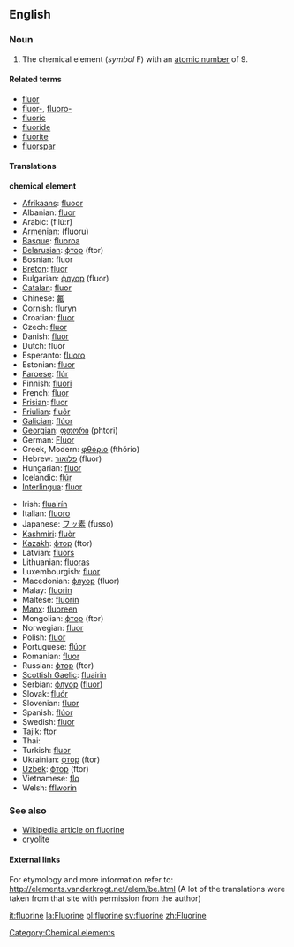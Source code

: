 ==English==
{{elements|F|oxygen|O|neon|Ne}}
=== Noun ===
{{en-noun-unc}}
{{wikipedia}}

# The chemical element (''symbol'' F) with an [[atomic number]] of 9.

====Related terms====
*[[fluor]]
*[[fluor-]], [[fluoro-]]
*[[fluoric]]
*[[fluoride]]
*[[fluorite]]
*[[fluorspar]]

==== Translations ====
'''chemical element'''
{{top}}
*[[Afrikaans]]: [[fluoor]]
*Albanian: [[fluor]]
*Arabic: {{ARchar|[[فلور]]}} (filú:r) {{m}}
*[[Armenian]]: (fluoru)
*[[Basque]]: [[fluoroa]]
*[[Belarusian]]: [[фтор]] (ftor) {{m}}
*Bosnian: fluor
*[[Breton]]: [[fluor]] {{m}}
*Bulgarian: [[флуор]] (fluor) {{m}}
*[[Catalan]]: [[fluor]]
*Chinese: [[氟]]
*[[Cornish]]: [[fluryn]]
*Croatian: [[fluor]]
*Czech: [[fluor]]
*Danish: [[fluor]]
*Dutch: fluor {{n}}
*Esperanto: [[fluoro]]
*Estonian: [[fluor]]
*[[Faroese]]: [[flúr]]
*Finnish: [[fluori]]
*French: [[fluor]] {{m}}
*[[Frisian]]: [[fluor]]
*[[Friulian]]: [[fluôr]]
*[[Galician]]: [[flúor]]
*[[Georgian]]: [[ფთორი]] (phtori)
*German: [[Fluor]] {{n}}
*Greek, Modern: [[φθόριο]] (fthório) {{n}}
*Hebrew: [[פלואור]] (fluor)
*Hungarian: [[fluor]]
*Icelandic: [[flúr]]
*[[Interlingua]]: [[fluor]]
{{mid}}
*Irish: [[fluairín]]
*Italian: [[fluoro]] {{m}}
*Japanese: [[フッ素]] (fusso)
*[[Kashmiri]]: [[fluòr]]
*[[Kazakh]]: [[фтор]] (ftor)
*Latvian: [[fluors]]
*Lithuanian: [[fluoras]]
*Luxembourgish: [[fluor]]
*Macedonian: [[флуор]] (fluor)
*Malay: [[fluorin]]
*Maltese: [[fluorin]]
*[[Manx]]: [[fluoreen]]
*Mongolian: [[фтор]] (ftor)
*Norwegian: [[fluor]]
*Polish: [[fluor]] {{m}}
*Portuguese: [[flúor]] {{m}}
*Romanian: [[fluor]] {{n}}
*Russian: [[фтор]] (ftor) {{m}}
*[[Scottish Gaelic]]: [[fluairin]]
*Serbian: [[флуор]] ([[fluor]])
*Slovak: [[fluór]] {{m}}
*Slovenian: [[fluor]]
*Spanish: [[flúor]] {{m}}
*Swedish: [[fluor]]
*[[Tajik]]: [[ftor]]
*Thai: {{THchar|[[ฟลูออรีน]]}}
*Turkish: [[fluor]]
*Ukrainian: [[фтор]] (ftor) {{m}}
*[[Uzbek]]: [[фтор]] (ftor)
*Vietnamese: [[flo]]
*Welsh: [[fflworin]]
{{bottom}}

===See also===
*[[w:Fluorine|Wikipedia article on fluorine]]
*[[cryolite]]

====External links====
For etymology and more information refer to:
http://elements.vanderkrogt.net/elem/be.html
(A lot of the translations were taken from that site with permission from the author)

[[Category:Chemical elements]]

[[it:fluorine]]
[[la:Fluorine]]
[[pl:fluorine]]
[[sv:fluorine]]
[[zh:Fluorine]]